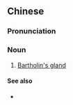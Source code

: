 ==Chinese==
{{zh-forms|type=211}}
{{wikipedia|lang=zh}}

===Pronunciation===
{{zh-pron
|m=qiántíngdàxiàn
|cat=n
}}

===Noun===
{{zh-noun}}

# {{lb|zh|anatomy}} [[Bartholin's gland]]

====See also====
* {{zh-l|前庭小腺}}